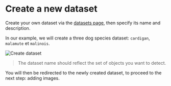 # Create a new dataset

Create your own dataset via the <a href="/datasets" title="Datasets page">datasets page</a>, then specify its name and description.

In our example, we will create a three dog species dataset: `cardigan`, `malamute` et `malinois`.

<img src="/static/images/docs/create_dataset.gif" alt="Create dataset" />

> The dataset name should reflect the set of objects you want to detect.

You will then be redirected to the newly created dataset, to proceed to the next step: adding images.